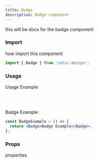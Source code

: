 ```yaml
---
title: Badge
description: Badge component
---
```




this will be docs for the badge component

### Import

how import this component

```js
import { Badge } from 'catui-design';
```

### Usage

Usage Example

<br></br>

<Wrapper client:only>
  <Badge>Badge Example</Badge>
</Wrapper>

```jsx
const BadgeExample = () => {
  return <Badge>Badge Example</Badge>;
};
```

### Props

properties
